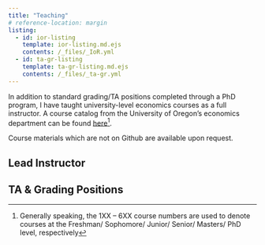 ```yaml
---
title: "Teaching"
# reference-location: margin
listing:
  - id: ior-listing
    template: ior-listing.md.ejs
    contents: /_files/_IoR.yml
  - id: ta-gr-listing
    template: ta-gr-listing.md.ejs
    contents: /_files/_ta-gr.yml
---
```


In addition to standard grading/TA positions completed through a PhD program, I have taught university-level economics courses as a full instructor. A course catalog from the University of Oregon's economics department can be found [here](https://catalog.uoregon.edu/courses/crs-ec/)^[Generally speaking, the 1XX -- 6XX course numbers are used to denote courses at the Freshman/ Sophomore/ Junior/ Senior/ Masters/ PhD level, respectively].

Course materials which are not on Github are available upon request. 


## Lead Instructor

::::::::::{#ior-listing}
::::::::::


## TA & Grading Positions

::::::::::{#ta-gr-listing}
::::::::::